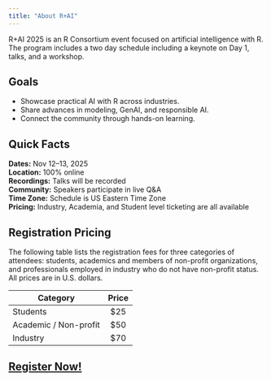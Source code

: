 ```yaml
---
title: "About R+AI"
---
```


R+AI 2025 is an R Consortium event focused on artificial intelligence with R. The program includes a two day schedule including a keynote on Day 1, talks, and a workshop.

## Goals
- Showcase practical AI with R across industries.
- Share advances in modeling, GenAI, and responsible AI.
- Connect the community through hands-on learning.

## Quick Facts
**Dates:** Nov 12–13, 2025  
**Location:** 100% online  
**Recordings:** Talks will be recorded  
**Community:** Speakers participate in live Q&A  
**Time Zone:** Schedule is US Eastern Time Zone  
**Pricing:** Industry, Academia, and Student level ticketing are all available

## Registration Pricing

The following table lists the registration fees for three categories of attendees: students, academics and members of non-profit organizations, and professionals employed in industry who do not have non-profit status. All prices are in U.S. dollars.

| Category              | Price |
|-----------------------|:-------:|
| Students              |  \$25   |
| Academic / Non-profit |  \$50   |
| Industry              |  \$70   |  

## [Register Now!](https://events.zoom.us/ev/AgmYhAOM3Er2W07scr6d21qVODVIsf6BXOKM1bhNeyHBvlDUN6tO~Am8h6-H7ji3ip2txjzbt0eJphX2w6m2OWQ14AHd447ERlDSifpzbv_1Wig)